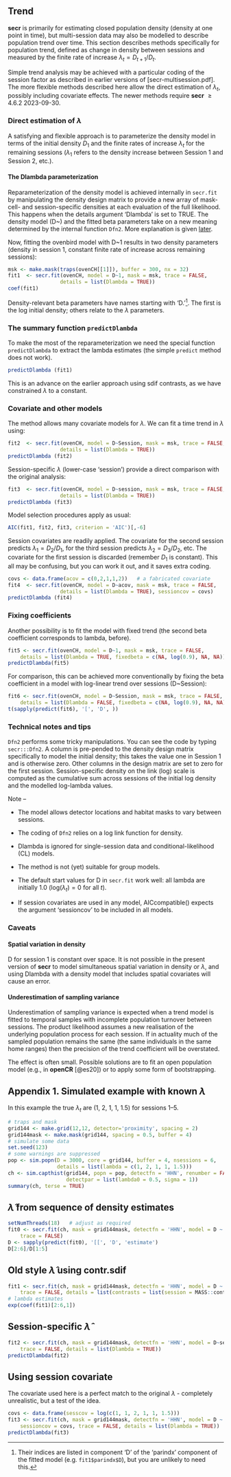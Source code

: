 ## Trend

**secr** is primarily for estimating closed population density (density at one point in time), but multi-session data may also be modelled to describe population trend over time. This section describes methods specifically for population trend, defined as change in density between sessions and measured by the finite rate of increase $\lambda_t = D_{t+1} / D_t$. 

Simple trend analysis may be achieved with a particular coding of the session factor as described in earlier versions of [secr-multisession.pdf]. The more flexible methods described here allow the direct estimation of $\lambda_t$, possibly including covariate effects. The newer methods require **secr** $\ge 4.6.2$ 2023-09-30.

### Direct estimation of $\lambda$

A satisfying and flexible approach is to parameterize the density model in terms of the initial density $D_1$ and the finite rates of increase $\lambda_t$ for the remaining sessions ($\lambda_1$ refers to the density increase between Session 1 and Session 2, etc.).

#### The Dlambda parameterization

Reparameterization of the density model is achieved internally in `secr.fit` by manipulating the density design matrix to provide a new array of mask-cell- and session-specific densities at each evaluation of the full likelihood. This happens when the details argument 'Dlambda' is set to TRUE. The density model (D~) and the fitted beta parameters take on a new meaning determined by the internal function `Dfn2`. More explanation is given [later](#Review).

Now, fitting the ovenbird model with D~1 results in two density parameters (density in session 1, constant finite rate of increase across remaining sessions):
```r
msk <- make.mask(traps(ovenCH[[1]]), buffer = 300, nx = 32)
fit1  <- secr.fit(ovenCH, model = D~1, mask = msk, trace = FALSE, 
                 details = list(Dlambda = TRUE))
coef(fit1)
```

Density-relevant beta parameters have names starting with 'D.'[^trend1]. The first is the log initial density; others relate to the $\lambda$ parameters.

[^trend1]: Their indices are listed in component 'D' of the 'parindx' component of the fitted model (e.g. `fit1$parindx$D`), but you are unlikely to need this.

### The summary function `predictDlambda`

To make the most of the reparameterization we need the special function `predictDlambda` to extract the lambda estimates (the simple `predict` method does not work).

```r
predictDlambda (fit1)
```

This is an advance on the earlier approach using sdif contrasts, as we have constrained $\lambda$ to a constant. 

### Covariate and other models

The method allows many covariate models for $\lambda$. We can fit a time trend in $\lambda$ using:

```r
fit2  <- secr.fit(ovenCH, model = D~Session, mask = msk, trace = FALSE, 
                 details = list(Dlambda = TRUE))
predictDlambda (fit2)
```

Session-specific $\lambda$ (lower-case 'session') provide a direct comparison with the original analysis:

```r
fit3  <- secr.fit(ovenCH, model = D~session, mask = msk, trace = FALSE, 
                 details = list(Dlambda = TRUE))
predictDlambda (fit3)
```

Model selection procedures apply as usual:
```r
AIC(fit1, fit2, fit3, criterion = 'AIC')[,-6]
```

Session covariates are readily applied. The covariate for the second session predicts $\lambda_1 = D_2/D_1$, for the third session predicts $\lambda_2 = D_3/D_2$, etc. The covariate for the first session is discarded (remember $D_1$ is constant). This all may be confusing, but you can work it out, and it saves extra coding.

```r
covs <- data.frame(acov = c(0,2,1,1,2))   # a fabricated covariate
fit4  <- secr.fit(ovenCH, model = D~acov, mask = msk, trace = FALSE, 
                 details = list(Dlambda = TRUE), sessioncov = covs)
predictDlambda (fit4)
```

### Fixing coefficients

Another possibility is to fit the model with fixed trend (the second beta 
coefficient corresponds to lambda, before). 

```r
fit5 <- secr.fit(ovenCH, model = D~1, mask = msk, trace = FALSE,
    details = list(Dlambda = TRUE, fixedbeta = c(NA, log(0.9), NA, NA)))
predictDlambda(fit5)
```

For comparison, this can be achieved more conventionally by fixing the 
beta coefficient in a model with log-linear trend over sessions (D~Session):

```r
fit6 <- secr.fit(ovenCH, model = D~Session, mask = msk, trace = FALSE,
    details = list(Dlambda = FALSE, fixedbeta = c(NA, log(0.9), NA, NA)))
t(sapply(predict(fit6), '[', 'D', ))
```

### Technical notes and tips {#Review}

`Dfn2` performs some tricky manipulations. You can see the code by typing `secr:::Dfn2`. A column is pre-pended to the density design matrix specifically to model the initial density; this takes the value one in Session 1 and is otherwise zero. Other columns in the design matrix are set to zero for the first session. Session-specific density on the link (log) scale is computed as the cumulative sum across sessions of the initial log density and the modelled log-lambda values.

Note --

* The model allows detector locations and habitat masks to vary between sessions.

* The coding of `Dfn2` relies on a log link function for density.

* Dlambda is ignored for single-session data and conditional-likelihood (CL) models.

* The method is not (yet) suitable for group models.

* The default start values for D in `secr.fit` work well: all lambda are initially 1.0 ($\mbox{log}(\lambda_t) = 0$ for all $t$).

* If session covariates are used in any model, AICcompatible() expects the argument 'sessioncov' to be included in all models.

### Caveats

#### Spatial variation in density

D for session 1 is constant over space. It is not possible in the present version of **secr** to model simultaneous spatial variation in density or $\lambda$, and using Dlambda with a density model that includes spatial covariates will cause an error.

#### Underestimation of sampling variance

Underestimation of sampling variance is expected when a trend model is fitted to temporal samples with incomplete population turnover between sessions. The product likelihood assumes a new realisation of the underlying population process for each session. If in actuality much of the sampled population remains the same (the same individuals in the same home ranges) then the precision of the trend coefficient will be overstated. 

The effect is often small. Possible solutions are to fit an open population model (e.g., in **openCR** [@es20]) or to apply some form of bootstrapping.

## Appendix 1. Simulated example with known $\lambda$  {#Appendix2}

In this example the true $\lambda_t$ are (1, 2, 1, 1, 1.5) for sessions 1--5.

```r
# traps and mask
grid144 <- make.grid(12,12, detector='proximity', spacing = 2)
grid144mask <- make.mask(grid144, spacing = 0.5, buffer = 4)
# simulate some data
set.seed(123)
# some warnings are suppressed
pop <- sim.popn(D = 3000, core = grid144, buffer = 4, nsessions = 6, 
                details = list(lambda = c(1, 2, 1, 1, 1.5)))
ch <- sim.capthist(grid144, popn = pop, detectfn = 'HHN', renumber = FALSE,
                   detectpar = list(lambda0 = 0.5, sigma = 1))
summary(ch, terse = TRUE)
```

## $\hat \lambda$ from sequence of density estimates

```r
setNumThreads(18)   # adjust as required
fit0 <- secr.fit(ch, mask = grid144mask, detectfn = 'HHN', model = D ~ session, 
    trace = FALSE)
D <- sapply(predict(fit0), '[[', 'D', 'estimate')
D[2:6]/D[1:5]
```

## Old style $\hat \lambda$ using contr.sdif

```r
fit1 <- secr.fit(ch, mask = grid144mask, detectfn = 'HHN', model = D ~ session, 
    trace = FALSE, details = list(contrasts = list(session = MASS::contr.sdif)))
# lambda estimates
exp(coef(fit1)[2:6,1])
```

## Session-specific $\hat \lambda$

```r
fit2 <- secr.fit(ch, mask = grid144mask, detectfn = 'HHN', model = D~session, 
    trace = FALSE, details = list(Dlambda = TRUE))
predictDlambda(fit2)
```

## Using session covariate

The covariate used here is a perfect match to the original $\lambda$ - 
completely unrealistic, but a test of the idea. 

```r
covs <- data.frame(sesscov = log(c(1, 1, 2, 1, 1, 1.5)))
fit3 <- secr.fit(ch, mask = grid144mask, detectfn = 'HHN', model = D ~ sesscov,
    sessioncov = covs, trace = FALSE, details = list(Dlambda = TRUE))
predictDlambda(fit3)
```
